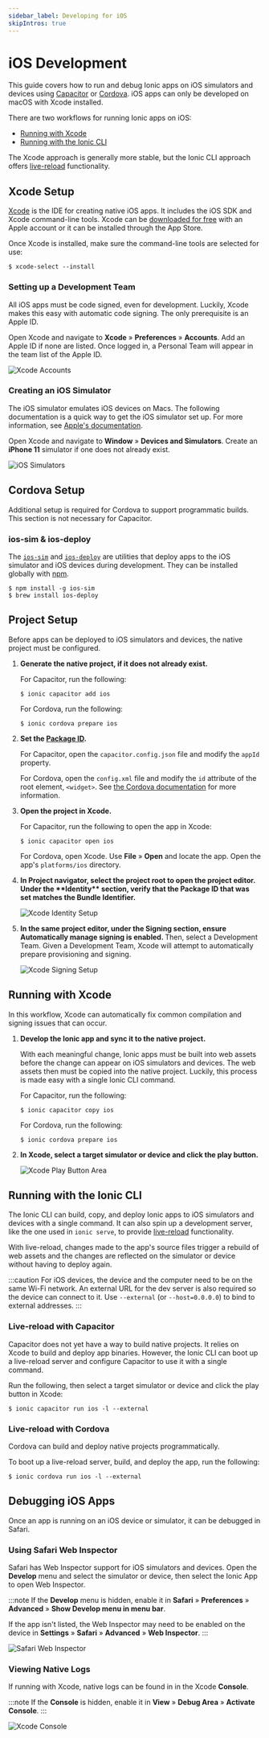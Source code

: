 ```yaml
---
sidebar_label: Developing for iOS
skipIntros: true
---
```


# iOS Development

This guide covers how to run and debug Ionic apps on iOS simulators and devices using [Capacitor](../reference/glossary.mdx#capacitor) or [Cordova](../reference/glossary.mdx#cordova). iOS apps can only be developed on macOS with Xcode installed.

There are two workflows for running Ionic apps on iOS:

- [Running with Xcode](#running-with-xcode)
- [Running with the Ionic CLI](#running-with-the-ionic-cli)

The Xcode approach is generally more stable, but the Ionic CLI approach offers [live-reload](../reference/glossary.mdx#livereload) functionality.

## Xcode Setup

[Xcode](https://developer.apple.com/xcode/) is the IDE for creating native iOS apps. It includes the iOS SDK and Xcode command-line tools. Xcode can be [downloaded for free](https://developer.apple.com/download/) with an Apple account or it can be installed through the App Store.

Once Xcode is installed, make sure the command-line tools are selected for use:

```shell
$ xcode-select --install
```

### Setting up a Development Team

All iOS apps must be code signed, even for development. Luckily, Xcode makes this easy with automatic code signing. The only prerequisite is an Apple ID.

Open Xcode and navigate to **Xcode** &raquo; **Preferences** &raquo; **Accounts**. Add an Apple ID if none are listed. Once logged in, a Personal Team will appear in the team list of the Apple ID.

![Xcode Accounts](./_assets/img/ios-xcode-accounts.png)

### Creating an iOS Simulator

The iOS simulator emulates iOS devices on Macs. The following documentation is a quick way to get the iOS simulator set up. For more information, see [Apple's documentation](https://developer.apple.com/library/content/documentation/IDEs/Conceptual/simulator_help_topics/Chapter/Chapter.html).

Open Xcode and navigate to **Window** &raquo; **Devices and Simulators**. Create an **iPhone 11** simulator if one does not already exist.

![iOS Simulators](./_assets/img/ios-xcode-simulators-setup.png)

## Cordova Setup

Additional setup is required for Cordova to support programmatic builds. This section is not necessary for Capacitor.

### ios-sim & ios-deploy

The [`ios-sim`](https://github.com/ios-control/ios-sim) and [`ios-deploy`](https://github.com/ios-control/ios-deploy) are utilities that deploy apps to the iOS simulator and iOS devices during development. They can be installed globally with [npm](../reference/glossary.mdx#npm).

```shell
$ npm install -g ios-sim
$ brew install ios-deploy
```

## Project Setup

Before apps can be deployed to iOS simulators and devices, the native project must be configured.

1. <strong>Generate the native project, if it does not already exist.</strong>

   For Capacitor, run the following:

   ```shell
   $ ionic capacitor add ios
   ```

   For Cordova, run the following:

   ```shell
   $ ionic cordova prepare ios
   ```

1. <strong>Set the [Package ID](../reference/glossary.mdx#package-id).</strong>

   For Capacitor, open the `capacitor.config.json` file and modify the `appId` property.

   For Cordova, open the `config.xml` file and modify the `id` attribute of the root element, `<widget>`. See [the Cordova documentation](https://cordova.apache.org/docs/en/latest/config_ref/#widget) for more information.

1. <strong>
     Open the project in <b>Xcode</b>.
   </strong>

   For Capacitor, run the following to open the app in Xcode:

   ```shell
   $ ionic capacitor open ios
   ```

   For Cordova, open Xcode. Use **File** &raquo; **Open** and locate the app. Open the app's `platforms/ios` directory.

1. <strong>
     In <b>Project navigator</b>, select the project root to open the project editor. Under the **Identity** section,
     verify that the Package ID that was set matches the Bundle Identifier.
   </strong>

   ![Xcode Identity Setup](./_assets/img/ios-xcode-identity-setup.png)

1. <strong>
     In the same project editor, under the <b>Signing</b> section, ensure <b>Automatically manage signing</b> is
     enabled.
   </strong> Then, select a Development Team. Given a Development Team, Xcode will attempt to automatically prepare provisioning
   and signing.

   ![Xcode Signing Setup](./_assets/img/ios-xcode-signing-setup.png)

## Running with Xcode

In this workflow, Xcode can automatically fix common compilation and signing issues that can occur.

1. <strong>Develop the Ionic app and sync it to the native project.</strong>

   With each meaningful change, Ionic apps must be built into web assets before the change can appear on iOS simulators and devices. The web assets then must be copied into the native project. Luckily, this process is made easy with a single Ionic CLI command.

   For Capacitor, run the following:

   ```shell
   $ ionic capacitor copy ios
   ```

   For Cordova, run the following:

   ```shell
   $ ionic cordova prepare ios
   ```

1. <strong>In Xcode, select a target simulator or device and click the play button.</strong>

   ![Xcode Play Button Area](./_assets/img/ios-xcode-play-button-area.png)

## Running with the Ionic CLI

The Ionic CLI can build, copy, and deploy Ionic apps to iOS simulators and devices with a single command. It can also spin up a development server, like the one used in `ionic serve`, to provide [live-reload](../reference/glossary.mdx#livereload) functionality.

With live-reload, changes made to the app's source files trigger a rebuild of web assets and the changes are reflected on the simulator or device without having to deploy again.

:::caution
For iOS devices, the device and the computer need to be on the same Wi-Fi network. An external URL for the dev server is also required so the device can connect to it. Use `--external` (or `--host=0.0.0.0`) to bind to external addresses.
:::

### Live-reload with Capacitor

Capacitor does not yet have a way to build native projects. It relies on Xcode to build and deploy app binaries. However, the Ionic CLI can boot up a live-reload server and configure Capacitor to use it with a single command.

Run the following, then select a target simulator or device and click the play button in Xcode:

```shell
$ ionic capacitor run ios -l --external
```

### Live-reload with Cordova

Cordova can build and deploy native projects programmatically.

To boot up a live-reload server, build, and deploy the app, run the following:

```shell
$ ionic cordova run ios -l --external
```

## Debugging iOS Apps

Once an app is running on an iOS device or simulator, it can be debugged in Safari.

### Using Safari Web Inspector

Safari has Web Inspector support for iOS simulators and devices. Open the **Develop** menu and select the simulator or device, then select the Ionic App to open Web Inspector.

:::note
If the **Develop** menu is hidden, enable it in **Safari** &raquo; **Preferences** &raquo; **Advanced** &raquo; **Show Develop menu in menu bar**.

If the app isn't listed, the Web Inspector may need to be enabled on the device in **Settings** &raquo; **Safari** &raquo; **Advanced** &raquo; **Web Inspector**.
:::

![Safari Web Inspector](./_assets/img/ios-safari-web-inspector-timelines.png)

### Viewing Native Logs

If running with Xcode, native logs can be found in in the Xcode **Console**.

:::note
If the **Console** is hidden, enable it in **View** &raquo; **Debug Area** &raquo; **Activate Console**.
:::

![Xcode Console](./_assets/img/ios-xcode-console.png)
